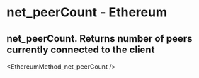 # net_peerCount - Ethereum

## net_peerCount. Returns number of peers currently connected to the client


<EthereumMethod_net_peerCount />
